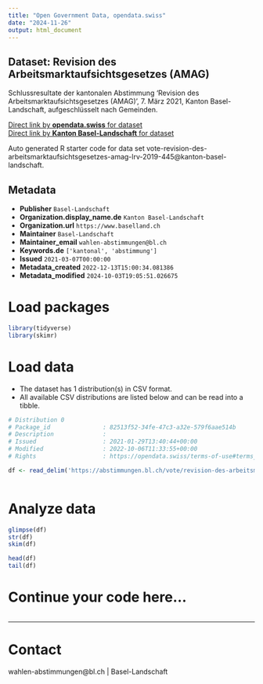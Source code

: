 ```yaml
---
title: "Open Government Data, opendata.swiss"
date: "2024-11-26"
output: html_document
---
```


## Dataset: Revision des Arbeitsmarktaufsichtsgesetzes (AMAG)

Schlussresultate der kantonalen Abstimmung 'Revision des Arbeitsmarktaufsichtsgesetzes (AMAG)', 7. März 2021, Kanton Basel-Landschaft, aufgeschlüsselt nach Gemeinden.

[Direct link by **opendata.swiss** for dataset](https://opendata.swiss/de/dataset/revision-des-arbeitsmarktaufsichtsgesetzes-amag)<br>
[Direct link by **Kanton Basel-Landschaft** for dataset](https://abstimmungen.bl.ch/vote/revision-des-arbeitsmarktaufsichtsgesetzes-amag-lrv-2019-445/data)

Auto generated R starter code for data set vote-revision-des-arbeitsmarktaufsichtsgesetzes-amag-lrv-2019-445@kanton-basel-landschaft.

## Metadata

- **Publisher** `Basel-Landschaft`
- **Organization.display_name.de** `Kanton Basel-Landschaft`
- **Organization.url** `https://www.baselland.ch`
- **Maintainer** `Basel-Landschaft`
- **Maintainer_email** `wahlen-abstimmungen@bl.ch`
- **Keywords.de** `['kantonal', 'abstimmung']`
- **Issued** `2021-03-07T00:00:00`
- **Metadata_created** `2022-12-13T15:00:34.081386`
- **Metadata_modified** `2024-10-03T19:05:51.026675`


# Load packages

```r

library(tidyverse)
library(skimr)

```

# Load data

-   The dataset has 1 distribution(s) in CSV format.
-   All available CSV distributions are listed below and can be read into a tibble.

```r

# Distribution 0
# Package_id               : 82513f52-34fe-47c3-a32e-579f6aae514b
# Description              : 
# Issued                   : 2021-01-29T13:40:44+00:00
# Modified                 : 2022-10-06T11:33:55+00:00
# Rights                   : https://opendata.swiss/terms-of-use#terms_by

df <- read_delim('https://abstimmungen.bl.ch/vote/revision-des-arbeitsmarktaufsichtsgesetzes-amag-lrv-2019-445/data-csv')



```

# Analyze data

```r

glimpse(df)
str(df)
skim(df)

head(df)
tail(df)

```

# Continue your code here...

```r

```

------------------------------------------------------------------------

# Contact

wahlen-abstimmungen@bl.ch | Basel-Landschaft
